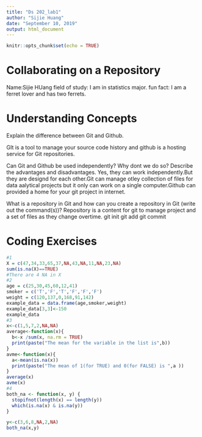 ```yaml
---
title: "Ds 202_lab1"
author: "Sijie Huang"
date: "September 10, 2019"
output: html_document
---
```


```r
knitr::opts_chunk$set(echo = TRUE)
```
# Collaborating on a Repository
Name:Sijie HUang
field of study: I am in statistics major.
fun fact: I am a ferret lover and has two ferrets.

# Understanding Concepts 
Explain the difference between Git and Github.

GIt is a tool to manage your source code history and github is a hosting service for Git repositories.

Can Git and Github be used independently? Why dont we do so? Describe the advantages and disadvantages.
Yes, they can work independently.But they are designd for each other.Git can manage otley collection of files for data aalytical projects but it only can work on a single computer.Github can provided a home for your git project in internet.

What is a repository in Git and how can you create a repository in Git (write out the command(s))?
Repository is a content for git to manage project and a set of files as they change overtime. 
git init
git add
git commit

# Coding Exercises 
```R
#1
X = c(47,34,33,65,37,NA,43,NA,11,NA,23,NA)
sum(is.na(X)==TRUE)
#There are 4 NA in X
#2
age = c(25,30,45,60,12,41)
smoker = c('T','F','T','F','F','F')
weight = c(120,137,0,168,91,142)
example_data = data.frame(age,smoker,weight)
example_data[3,3]<-150
example_data
#3
x<-c(1,5,7,2,NA,NA)
average<-function(x){
  b<-x /sum(x, na.rm = TRUE)
  print(paste("The mean for the variable in the list is",b))
}
avme<-function(x){
  a<-mean(is.na(x))
  print(paste("The mean of 1(for TRUE) and 0(for FALSE) is ",a ))
}
average(x)
avme(x)
#4
both_na <- function(x, y) {
  stopifnot(length(x) == length(y))
  which(is.na(x) & is.na(y))
}

y<-c(3,6,8,NA,2,NA)
both_na(x,y)

```
